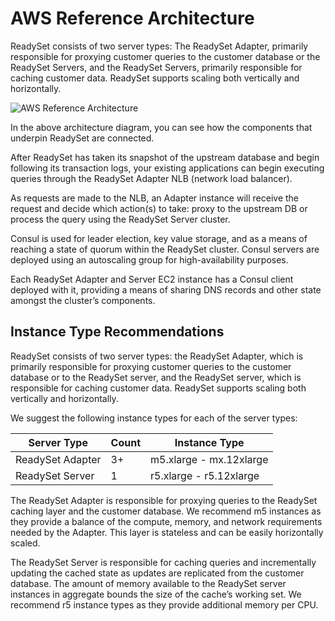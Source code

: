 # AWS Reference Architecture

ReadySet consists of two server types: The ReadySet Adapter, primarily
responsible for proxying customer queries to the customer database or the
ReadySet Servers, and the ReadySet Servers, primarily responsible for caching
customer data. ReadySet supports scaling both vertically and horizontally.

![AWS Reference Architecture](/img/aws-reference-architecture.png)

In the above architecture diagram, you can see how the components that
underpin ReadySet are connected.

After ReadySet has taken its snapshot of the upstream database and begin
following its transaction logs, your existing applications can begin executing
queries through the ReadySet Adapter NLB (network load balancer).

As requests are made to the NLB, an Adapter instance will receive the request
and decide which action(s) to take: proxy to the upstream DB or process the
query using the ReadySet Server cluster.

Consul is used for leader election, key value storage, and as a means of
reaching a state of quorum within the ReadySet cluster. Consul servers are
deployed using an autoscaling group for high-availability purposes.

Each ReadySet Adapter and Server EC2 instance has a Consul client deployed with
it, providing a means of sharing DNS records and other state amongst the
cluster’s components.

## Instance Type Recommendations

ReadySet consists of two server types: the ReadySet Adapter, which is primarily responsible for proxying customer queries to the customer database or to the ReadySet server, and the ReadySet server, which is responsible for caching customer data. ReadySet supports scaling both vertically and horizontally.

We suggest the following instance types for each of the server types:

| Server Type       | Count | Instance Type          |
|-------------------|-------|------------------------|
| ReadySet Adapter  | 3+    | m5.xlarge - mx.12xlarge |
| ReadySet Server | 1     | r5.xlarge - r5.12xlarge |

The ReadySet Adapter is responsible for proxying queries to the ReadySet caching layer and the customer database. We recommend m5 instances as they provide a balance of the compute, memory, and network requirements needed by the Adapter. This layer is stateless and can be easily horizontally scaled.

The ReadySet Server is responsible for caching queries and incrementally updating the cached state as updates are replicated from the customer database. The amount of memory available to the ReadySet server instances in aggregate bounds the size of the cache’s working set. We recommend r5 instance types as they provide additional memory per CPU.

